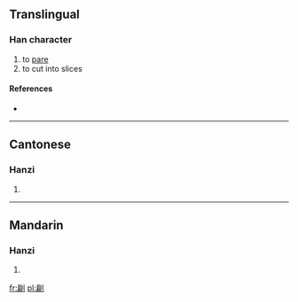 ==Translingual==

===Han character===
{{Han char|rn=18|rad=刀|as=09|sn=11|four=|canj=戈月中弓 (IBLN)|ids=⿰[[扁]][[刂]]}}

# to [[pare]]
# to cut into slices

====References====
* {{Han ref|kx=0142.090|hdz=10349.080|uh=34F2|ud=13554}}

----

==Cantonese==

===Hanzi===
{{yue-hanzi|jyut=|y=pin3}}

# {{defn|lang=yue|sort=刀09}}

----

==Mandarin==

===Hanzi===
{{cmn-hanzi|pin=[[piàn]] ([[pian4]])|wg=p'ien<sup>4</sup>}}

# {{defn|lang=cmn|sort=刀09}}

[[fr:㓲]]
[[pl:㓲]]